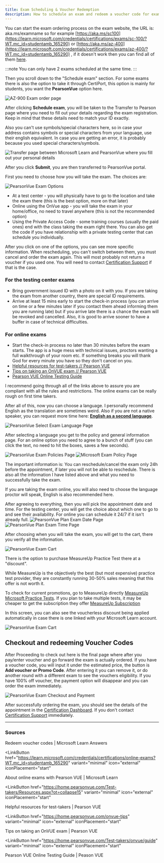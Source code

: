 ```yaml
---
title: Exam Scheduling & Voucher Redemption
description: How to schedule an exam and redeem a voucher code for exams
---
```


You can start the exam ordering process on the exam website, the URL is: aka.ms/examname so for example [https://aka.ms/sc100](https://learn.microsoft.com/credentials/certifications/exams/sc-100/?WT.mc_id=studentamb_165290) or [https://aka.ms/az-400](https://learn.microsoft.com/credentials/certifications/exams/az-400/?WT.mc_id=studentamb_165290) , if it doesn't work then you can find all of them [here](https://aka.ms/traincertposter).

:::note 
You can only have 2 exams scheduled at the same time.
:::

Then you scroll down to the "Schedule exam" section. For some exams there is also the option to take it through CertiPort, this option is mainly for students, you want the **PearsonVue** option here. 

<img title="" src="/az900orderexam.png" alt="AZ-900 Exam order page"/>

After clicking **Schedule exam**, you will be taken to the Tramsfer to Pearson page where you need to fill out your details regarding the exam registration. Keep in mind that these details need to match your ID exactly. 

Also you can't use symbols/special characters here, so in case your address contains symbols or special characters from your language, use their english equivalent. In case you are getting an error, it is probably because you used special characters/symbols. 

<img title="" src="/learntopvue.png" alt="Transfer page between Microsoft Learn and PearsonVue where you fill out your personal details"/>

After you click **Submit**, you are then transferred to PearsonVue portal.

First you need to choose how you will take the exam. The choices are:

<img title="" src="/pearsonvueexamoptions.png" alt="PearsonVue Exam Options"/>

* At a test center - you will physically have to go to the location and take the exam there (this is the best option, more on that later)
* Online using the OnVue app - you will take the exam in your home/office, no need to travel anywhere (this is not the recommended option)
* Using the Private Access Code - some training courses (usually the paid ones) end with the class taking the exam right there. You can also get the code if you have relationship with a private testing center that can schedule you individually.

After you click on one of the options, you can see more specific information. When rescheduling, you can't switch between them, you must cancel and order the exam again. This will most probably not return a voucher if you used one. You will need to contact [Certification Support](https://aka.ms/certificationsupport) if that is the case.

### For the testing center exams

* Bring government issued ID with a photo on it with you. If you are taking the exam from another country, there are special ID requirements.
* Arrive at least 15 mins early to start the check-in process (you can arrive on time or a few minutes later if you contact them ahead informing them you are running late) but if you arrive late there is a chance the exam will be revoked and cancelled. Also, it is good to arrive sooner to have a buffer in case of technical difficulties.

### For online exams

* Start the check-in process no later than 30 minutes before the exam starts. The app is a huge mess with technical issues, proctors wanting a full walkthrough of your room etc. If something breaks you will thank God for every minute you have so they don't cancel on you.
* [Helpful resources for test-takers // Pearson VUE](https://home.pearsonvue.com/Test-takers/Resources.aspx?ot=collapse15)
* [Tips on taking an OnVUE exam // Pearson VUE](https://home.pearsonvue.com/onvue-tips)
* [Pearson VUE Online Testing Guide](https://home.pearsonvue.com/Test-takers/onvue/guide)

I recommend going through all of the links above to assure you are compliant with all the rules and restrictions. The online exams can be really rough on first time takers.

After all of this, now you can choose a language. I personally recommend English as the translation are sometimes weird. Also if you are not a native speaker, you can request more time here: [**English as a second language**](https://learn.microsoft.com/credentials/certifications/available-exam-accommodations-document-requirements?WT.mc_id=studentamb_165290#english-as-a-second-language). 

<img title="" src="/pearsonvueselectlanguage.png" alt="PearsonVue Select Exam Language Page"/>


After selecting a language you get to the policy and general information page. For an online option you need to agree to a bunch of stuff (you can click the text, no need to hit the boxes, saves a few seconds).

<img title="" src="/pearsonvuepolicies.png" alt="PearsonVue Exam Policies Page"/>

<img title="" src="/pearsonvuemicrosoftpolicy.png" alt="Microsoft Exam Policy Page"/>

The important information is: You can reschedule/cancel the exam only 24h before the appointment, if later you will not be able to reschedule. There is also all the information I have listed above and what you need to successfully take the exam.

If you are taking the exam online, you will also need to choose the language proctor will speak, English is also recommended here.

After agreeing to everything, then you will pick the appointment date and time. For the testing center, you will get the choice about which one to go to and see their availability. For online you can schedule it 24/7 if it isn't already full.
<img title="" src="/pearsonvueplanexamdate.png" alt="PearsonVue Plan Exam Date Page"/>
<img title="" src="/pearsonvueplanexamtime.png" alt="PearsonVue Plan Exam Time Page"/>

After choosing when you will take the exam, you will get to the cart, there you verify all the information. 

<img title="" src="/pearsonvuecart.png" alt="PearsonVue Exam Cart"/>

There is the option to purchase MeasureUp Practice Test there at a "discount". 

While MeasureUp is the objectively the best (but most expensive) practice test provider, they are constantly running 30-50% sales meaning that this offer is not worth it. 

To check for current promotions, go to MeasureUp directly [MeasureUp Microsoft Practice Tests](https://www.measureup.com/microsoft.html#u44). If you plan to take multiple tests, it may be cheaper to get the subscription they offer [MeasureUp Subscription](https://www.measureup.com/subscription-plans-for-individuals#44)

In this screen, you can also see the voucherless discount being applied automatically in case there is one linked with your Microsoft Learn account.

<img title="" src="/pearsonvuevoucherless.png" alt="PearsonVue Exam Cart"/>


## Checkout and redeeming Voucher Codes

After Proceeding to check out here is the final page where after you pay/enter voucher and go forward the exam is actually ordered. 
If you have a voucher code, you will input it under the estimated price, the button is **Add voucher or Promo Code**. After entering it you can remove it, or do another round with a different exam to see the vouchers eligibility. If you have 100% off voucher, the payment option will disappear and you can order the exam immediately.

<img title="" src="/pearsonvuepayment.png" alt="PearsonVue Exam Checkout and Payment"/>

After successfully ordering the exam, you should see the details of the appointment in the [Certification Dashboard](https://learn.microsoft.com/users/me/credentials?tab=credentials-tab&WT.mc_id=studentamb_165290). If you don't contact [Certification Support](https://aka.ms/certificationsupport) immediately. 

---

### Sources

<CardGrid>
<LinkButton
  href="https://learn.microsoft.com/answers/questions/32197/how-to-redeem-microsoft-certification-exam-vouchers?WT.mc_id=studentamb_165290"
  variant="minimal"
  icon="external"
  iconPlacement="start"
>
  Redeem voucher codes | Microsoft Learn Answers
</LinkButton>

<LinkButton
  href="https://learn.microsoft.com/credentials/certifications/online-exams?WT.mc_id=studentamb_165290"
  variant="minimal"
  icon="external"
  iconPlacement="start"
>
  About online exams with Pearson VUE | Microsoft Learn
</LinkButton>

<LinkButton
  href="https://home.pearsonvue.com/Test-takers/Resources.aspx?ot=collapse15"
  variant="minimal"
  icon="external"
  iconPlacement="start"
>
  Helpful resources for test-takers | Pearson VUE
</LinkButton>

<LinkButton
  href="https://home.pearsonvue.com/onvue-tips"
  variant="minimal"
  icon="external"
  iconPlacement="start"
>
  Tips on taking an OnVUE exam | Pearson VUE
</LinkButton>

<LinkButton
  href="https://home.pearsonvue.com/Test-takers/onvue/guide"
  variant="minimal"
  icon="external"
  iconPlacement="start"
>
  Pearson VUE Online Testing Guide | Peason VUE
</LinkButton>
</CardGrid>
